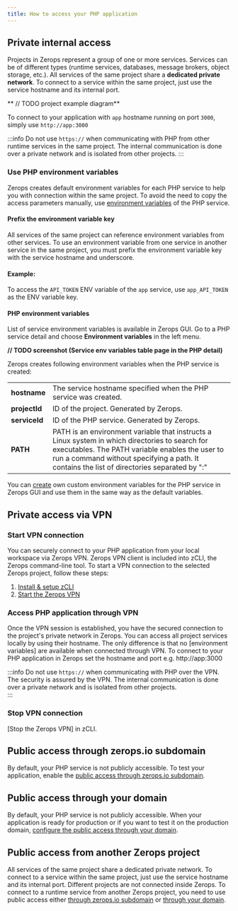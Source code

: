 ```yaml
---
title: How to access your PHP application
---
```


## Private internal access 
Projects in Zerops represent a group of one or more services. 
Services can be of different types (runtime services, databases, message brokers, object storage, etc.). All services of the same project share a **dedicated private network**. To connect to a service within the same project, just use the service hostname and its internal port. 

** // TODO project example diagram**

To connect to your application with `app` hostname running on port `3000`, simply use `http://app:3000`

:::info
Do not use <code>https://</code> when communicating with PHP from other runtime services in the same project. The internal communication is done over a private network and is isolated from other projects. 
:::

### Use PHP environment variables
Zerops creates default environment variables for each PHP service to help you with connection within the same project. To avoid the need to copy the access parameters manually, use [environment variables](/php/how-to/env-variables#env-variable-restrictions) of the PHP service.

#### Prefix the environment variable key

All services of the same project can reference environment variables from other services. To use an environment variable from one service in another service in the same project, you must prefix the environment variable key with the service hostname and underscore.

#### Example:
To access the `API_TOKEN` ENV variable of the `app` service, use `app_API_TOKEN` as the ENV variable key. 

#### PHP environment variables

List of service environment variables is available in Zerops GUI. Go to a PHP service detail and choose **Environment variables** in the left menu.

**// TODO screenshot (Service env variables table page in the PHP detail)**

Zerops creates following environment variables when the PHP service is created:

<table>
<tbody>
	<tr>
		<td><b>hostname</b></td>
        <td>The service hostname specified when the PHP service was created.</td>
    </tr>
    <tr>
		<td><b>projectId</b></td>
        <td>ID of the project. Generated by Zerops.</td>
    </tr>
    <tr>
		<td><b>serviceId</b></td>
        <td>ID of the PHP service. Generated by Zerops.</td>
    </tr>
    <tr>
		<td><b>PATH</b></td>
        <td>PATH is an environment variable that instructs a Linux system in which directories to search for executables. The PATH variable enables the user to run a command without specifying a path. It contains the list of directories separated by ":"</td>
    </tr>
</tbody>
</table>

You can [create](/php/how-to/env-variables#set-env-variables-in-zerops-gui) own custom environment variables for the PHP service in Zerops GUI and use them in the same way as the default variables.

## Private access via VPN
### Start VPN connection
You can securely connect to your PHP application from your local workspace via Zerops VPN. Zerops VPN client is included into zCLI, the Zerops command-line tool. To start a VPN connection to the selected Zerops project, follow these steps:

1. [Install & setup zCLI](/references/cli/install)
2. [Start the Zerops VPN](/references/vpn#start-the-vpn)

### Access PHP application through VPN

Once the VPN session is established, you have the secured connection to the project's private network in Zerops. You can access all project services locally by using their hostname. The only difference is that no [environment variables] are available when connected through VPN. To connect to your PHP application in Zerops set the hostname and port e.g. http://app:3000
 
:::info
Do not use <code>https://</code> when communicating with PHP over the VPN. The security is assured by the VPN. The internal communication is done over a private network and is isolated from other projects.  
:::

### Stop VPN connection
[Stop the Zerops VPN] in zCLI.

## Public access through zerops.io subdomain
By default, your PHP service is not publicly accessible. To test your application, enable the [public access through zerops.io subdomain](/references/public-access#public-access-through-zeropsio-subdomain).

## Public access through your domain
By default, your PHP service is not publicly accessible. When your application is ready for production or if you want to test it on the production domain, [configure the public access through your domain](/references/public-access#public-access-through-your-domain).

## Public access from another Zerops project
All services of the same project share a dedicated private network. To connect to a service within the same project, just use the service hostname and its internal port. Different projects are not connected inside Zerops. To connect to a runtime service from another Zerops project, you need to use public access either [through zerops.io subdomain](/references/public-access#public-access-through-zeropsio-subdomain) or [through your domain](/references/public-access#public-access-through-your-domain).






 


